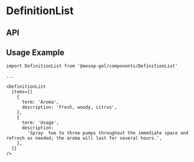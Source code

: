 
<Meta
  title="Components/DefinitionList"
  component={DefinitionList}
  decorators={[withKnobs]}
/>

# DefinitionList

<Preview>
  <Story name="Base component">
    <DefinitionList
      items={object('items', DefinitionListFixture.items, 'items')}
    />
  </Story>
</Preview>

## API

<Props of={DefinitionList} />

## Usage Example

```
import DefinitionList from '@aesop-gel/components/DefinitionList'

...

<DefinitionList
  items={[
    {
      term: 'Aroma',
      description: 'Fresh, woody, citrus',
    },
    {
      term: 'Usage',
      description:
        'Spray  two to three pumps throughout the immediate space and refresh as needed; the aroma will last for several hours.',
    },
  ]}
/>
```
